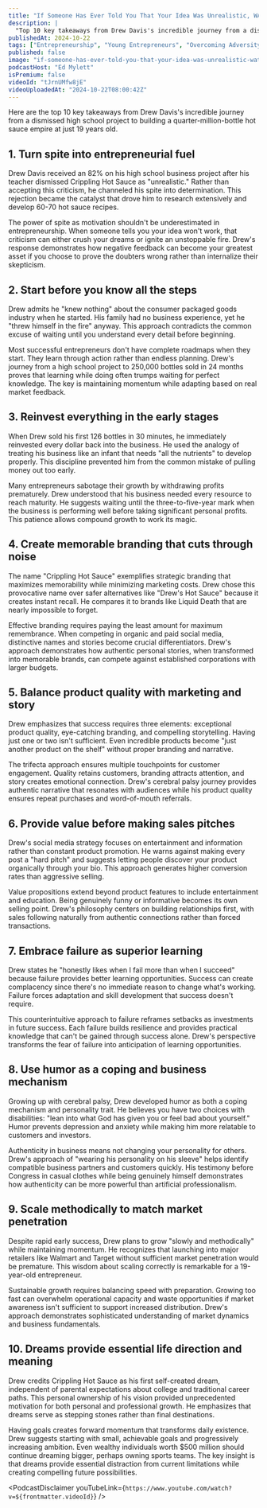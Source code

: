 ```yaml
---
title: "If Someone Has Ever Told You That Your Idea Was Unrealistic, WATCH THIS! Feat. Drew Davis"
description: |
  "Top 10 key takeaways from Drew Davis's incredible journey from a dismissed high school project to building a quarter-million-bottle hot sauce empire at just 19 years old."
publishedAt: 2024-10-22
tags: ["Entrepreneurship", "Young Entrepreneurs", "Overcoming Adversity"]
published: false
image: "if-someone-has-ever-told-you-that-your-idea-was-unrealistic-watch-this-drew-davis.jpg"
podcastHost: "Ed Mylett"
isPremium: false
videoId: "tJrnUMfw8jE"
videoUploadedAt: "2024-10-22T08:00:42Z"
---
```



<PodcastSummaryPageLayout frontmatter={frontmatter}>
Here are the top 10 key takeaways from Drew Davis's incredible journey from a dismissed high school project to building a quarter-million-bottle hot sauce empire at just 19 years old.

## 1. Turn spite into entrepreneurial fuel

Drew Davis received an 82% on his high school business project after his teacher dismissed Crippling Hot Sauce as "unrealistic." Rather than accepting this criticism, he channeled his spite into determination. This rejection became the catalyst that drove him to research extensively and develop 60-70 hot sauce recipes.

The power of spite as motivation shouldn't be underestimated in entrepreneurship. When someone tells you your idea won't work, that criticism can either crush your dreams or ignite an unstoppable fire. Drew's response demonstrates how negative feedback can become your greatest asset if you choose to prove the doubters wrong rather than internalize their skepticism.

## 2. Start before you know all the steps

Drew admits he "knew nothing" about the consumer packaged goods industry when he started. His family had no business experience, yet he "threw himself in the fire" anyway. This approach contradicts the common excuse of waiting until you understand every detail before beginning.

Most successful entrepreneurs don't have complete roadmaps when they start. They learn through action rather than endless planning. Drew's journey from a high school project to 250,000 bottles sold in 24 months proves that learning while doing often trumps waiting for perfect knowledge. The key is maintaining momentum while adapting based on real market feedback.

## 3. Reinvest everything in the early stages

When Drew sold his first 126 bottles in 30 minutes, he immediately reinvested every dollar back into the business. He used the analogy of treating his business like an infant that needs "all the nutrients" to develop properly. This discipline prevented him from the common mistake of pulling money out too early.

Many entrepreneurs sabotage their growth by withdrawing profits prematurely. Drew understood that his business needed every resource to reach maturity. He suggests waiting until the three-to-five-year mark when the business is performing well before taking significant personal profits. This patience allows compound growth to work its magic.

## 4. Create memorable branding that cuts through noise

The name "Crippling Hot Sauce" exemplifies strategic branding that maximizes memorability while minimizing marketing costs. Drew chose this provocative name over safer alternatives like "Drew's Hot Sauce" because it creates instant recall. He compares it to brands like Liquid Death that are nearly impossible to forget.

Effective branding requires paying the least amount for maximum remembrance. When competing in organic and paid social media, distinctive names and stories become crucial differentiators. Drew's approach demonstrates how authentic personal stories, when transformed into memorable brands, can compete against established corporations with larger budgets.

## 5. Balance product quality with marketing and story

Drew emphasizes that success requires three elements: exceptional product quality, eye-catching branding, and compelling storytelling. Having just one or two isn't sufficient. Even incredible products become "just another product on the shelf" without proper branding and narrative.

The trifecta approach ensures multiple touchpoints for customer engagement. Quality retains customers, branding attracts attention, and story creates emotional connection. Drew's cerebral palsy journey provides authentic narrative that resonates with audiences while his product quality ensures repeat purchases and word-of-mouth referrals.

## 6. Provide value before making sales pitches

Drew's social media strategy focuses on entertainment and information rather than constant product promotion. He warns against making every post a "hard pitch" and suggests letting people discover your product organically through your bio. This approach generates higher conversion rates than aggressive selling.

Value propositions extend beyond product features to include entertainment and education. Being genuinely funny or informative becomes its own selling point. Drew's philosophy centers on building relationships first, with sales following naturally from authentic connections rather than forced transactions.

## 7. Embrace failure as superior learning

Drew states he "honestly likes when I fail more than when I succeed" because failure provides better learning opportunities. Success can create complacency since there's no immediate reason to change what's working. Failure forces adaptation and skill development that success doesn't require.

This counterintuitive approach to failure reframes setbacks as investments in future success. Each failure builds resilience and provides practical knowledge that can't be gained through success alone. Drew's perspective transforms the fear of failure into anticipation of learning opportunities.

## 8. Use humor as a coping and business mechanism

Growing up with cerebral palsy, Drew developed humor as both a coping mechanism and personality trait. He believes you have two choices with disabilities: "lean into what God has given you or feel bad about yourself." Humor prevents depression and anxiety while making him more relatable to customers and investors.

Authenticity in business means not changing your personality for others. Drew's approach of "wearing his personality on his sleeve" helps identify compatible business partners and customers quickly. His testimony before Congress in casual clothes while being genuinely himself demonstrates how authenticity can be more powerful than artificial professionalism.

## 9. Scale methodically to match market penetration

Despite rapid early success, Drew plans to grow "slowly and methodically" while maintaining momentum. He recognizes that launching into major retailers like Walmart and Target without sufficient market penetration would be premature. This wisdom about scaling correctly is remarkable for a 19-year-old entrepreneur.

Sustainable growth requires balancing speed with preparation. Growing too fast can overwhelm operational capacity and waste opportunities if market awareness isn't sufficient to support increased distribution. Drew's approach demonstrates sophisticated understanding of market dynamics and business fundamentals.

## 10. Dreams provide essential life direction and meaning

Drew credits Crippling Hot Sauce as his first self-created dream, independent of parental expectations about college and traditional career paths. This personal ownership of his vision provided unprecedented motivation for both personal and professional growth. He emphasizes that dreams serve as stepping stones rather than final destinations.

Having goals creates forward momentum that transforms daily existence. Drew suggests starting with small, achievable goals and progressively increasing ambition. Even wealthy individuals worth $500 million should continue dreaming bigger, perhaps owning sports teams. The key insight is that dreams provide essential distraction from current limitations while creating compelling future possibilities.

<PodcastDisclaimer
  youTubeLink={`https://www.youtube.com/watch?v=${frontmatter.videoId}`}
/>

</PodcastSummaryPageLayout>
